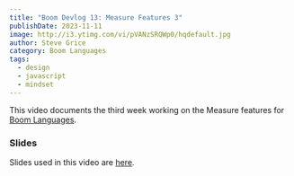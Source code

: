 ```yaml
---
title: "Boom Devlog 13: Measure Features 3"
publishDate: 2023-11-11
image: http://i3.ytimg.com/vi/pVANzSRQWp0/hqdefault.jpg
author: Steve Grice
category: Boom Languages
tags:
  - design
  - javascript
  - mindset
---
```


This video documents the third week working on the Measure features for [Boom Languages](https://boomlanguages.com/).


<BlogYoutubeVideo videoId="pVANzSRQWp0" />

### Slides

Slides used in this video are [here](https://github.com/pagekey/slides/blob/main/2023/2023-11-10%20Boom%20DevLog%2013.pptx).
